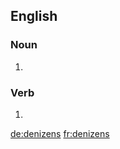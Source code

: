 ==English==

===Noun===
{{infl|en}}

# {{plural of|denizen}}

===Verb===
{{infl|en}}

# {{third-person singular of|[[denizen]]}}

[[de:denizens]]
[[fr:denizens]]
